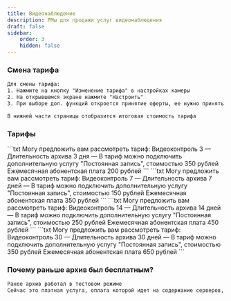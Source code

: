 ```yaml
---
title: Видеонаблюдение
description: РМы для продажи услуг видеонаблюдения
draft: false
sidebar:
    order: 3
    hidden: false
---
```



### Смена тарифа
```txt
Для смены тарифа:
1. Нажмите на кнопку "Изменение тарифа" в настройках камеры
2. На открывшемся экране нажмите "Настроить"
3. При выборе доп. функций откроется принятие оферты, ее нужно принять

В нижней части страницы отобразится итоговая стоимость тарифа
```

### Тарифы

<Tabs>
    <TabItem label="Видеоконтроль 3">
        ```txt
Могу предложить вам рассмотреть тариф: Видеоконтроль 3
— Длительность архива 3 дня
— В тариф можно подключить дополнительную услугу "Постоянная запись", стоимостью 350 рублей
Ежемесячная абонентская плата 200 рублей
        ```
    </TabItem>
    <TabItem label="Видеоконтроль 7">
        ```txt
 Могу предложить вам рассмотреть тариф: Видеоконтроль 7
— Длительность архива 7 дней
— В тариф можно подключить дополнительную услугу "Постоянная запись", стоимостью 150 рублей
Ежемесячная абонентская плата 350 рублей
        ```
    </TabItem>
    <TabItem label="Видеоконтроль 14">
        ```txt
        Могу предложить вам рассмотреть тариф: Видеоконтроль 14
— Длительность архива 14 дней
— В тариф можно подключить дополнительную услугу "Постоянная запись", стоимостью 250 рублей
Ежемесячная абонентская плата 450 рублей
        ```
    </TabItem>
    <TabItem label="Видеоконтроль 30">
        ```txt
        Могу предложить вам рассмотреть тариф: Видеоконтроль 30
— Длительность архива 30 дней
— В тариф можно подключить дополнительную услугу "Постоянная запись", стоимостью 350 рублей 
Ежемесячная абонентская плата 650 рублей
        ```
    </TabItem>
</Tabs>

### Почему раньше архив был бесплатным?
```txt
Ранее архив работал в тестовом режиме
Сейчас это платная услуга, оплата которой идет на содержание серверов, где хранятся записи
```